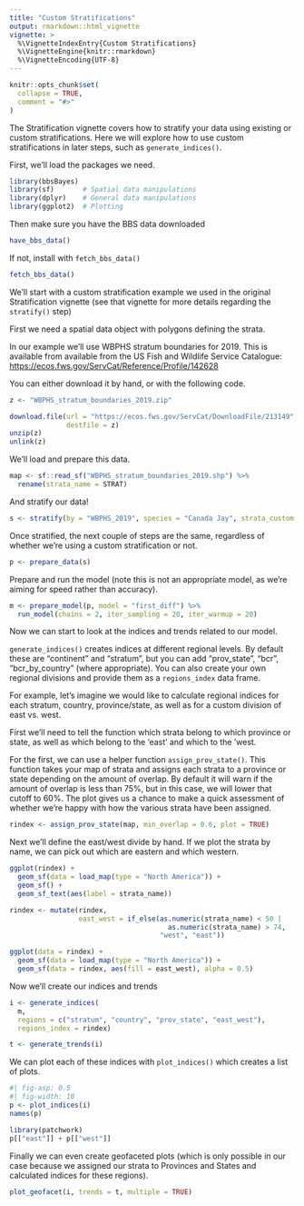 ```yaml
---
title: "Custom Stratifications"
output: rmarkdown::html_vignette
vignette: >
  %\VignetteIndexEntry{Custom Stratifications}
  %\VignetteEngine{knitr::rmarkdown}
  %\VignetteEncoding{UTF-8}
---
```


```r
knitr::opts_chunk$set(
  collapse = TRUE,
  comment = "#>"
)
```


The Stratification vignette covers how to stratify your data using existing or 
custom stratifications. Here we will explore how to use custom stratifications 
in later steps, such as `generate_indices()`.

First, we'll load the packages we need.
```r
library(bbsBayes)
library(sf)       # Spatial data manipulations
library(dplyr)    # General data manipulations
library(ggplot2)  # Plotting
```


Then make sure you have the BBS data downloaded
```r
have_bbs_data()
```

If not, install with `fetch_bbs_data()`
```r
fetch_bbs_data()
```

We'll start with a custom stratification example we used in the original
Stratification vignette (see that vignette for more details regarding the
`stratify()` step)

First we need a spatial data object with polygons defining the strata.

In our example we'll use WBPHS stratum boundaries for 2019.
This is available from available from the US Fish and Wildlife Service Catalogue: <https://ecos.fws.gov/ServCat/Reference/Profile/142628>

You can either download it by hand, or with the following code.
```r
z <- "WBPHS_stratum_boundaries_2019.zip"

download.file(url = "https://ecos.fws.gov/ServCat/DownloadFile/213149",
              destfile = z)
unzip(z)
unlink(z)
```

We'll load and prepare this data.
```r
map <- sf::read_sf("WBPHS_stratum_boundaries_2019.shp") %>%
  rename(strata_name = STRAT)
```

And stratify our data!
```r
s <- stratify(by = "WBPHS_2019", species = "Canada Jay", strata_custom = map)
```

Once stratified, the next couple of steps are the same, regardless of whether 
we're using a custom stratification or not.
```r
p <- prepare_data(s)
```

Prepare and run the model (note this is not an appropriate model, as we're aiming for speed
rather than accuracy).
```r
m <- prepare_model(p, model = "first_diff") %>%
  run_model(chains = 2, iter_sampling = 20, iter_warmup = 20)
```

Now we can start to look at the indices and trends related to our model.

`generate_indices()` creates indices at different regional levels. By default
these are "continent" and "stratum", but you can add "prov_state", "bcr",
"bcr_by_country" (where appropriate). You can also create your own regional
divisions and provide them as a `regions_index` data frame.

For example, let's imagine we would like to calculate regional indices for 
each stratum, country, province/state, as well as for a custom division of 
east vs. west. 

First we'll need to tell the function which strata belong to which province or 
state, as well as which belong to the 'east' and which to the 'west.

For the first, we can use a helper function `assign_prov_state()`. This function
takes your map of strata and assigns each strata to a province or state
depending on the amount of overlap. By default it will warn if the amount of
overlap is less than 75%, but in this case, we will lower that cutoff to 60%.
The plot gives us a chance to make a quick assessment of whether we're happy 
with how the various strata have been assigned.

```r
rindex <- assign_prov_state(map, min_overlap = 0.6, plot = TRUE)
```

Next we'll define the east/west divide by hand. If we plot the strata by 
name, we can pick out which are eastern and which western.

```r
ggplot(rindex) +
  geom_sf(data = load_map(type = "North America")) +
  geom_sf() +
  geom_sf_text(aes(label = strata_name))

rindex <- mutate(rindex, 
                 east_west = if_else(as.numeric(strata_name) < 50 | 
                                       as.numeric(strata_name) > 74,
                                     "west", "east"))

ggplot(data = rindex) +
  geom_sf(data = load_map(type = "North America")) +
  geom_sf(data = rindex, aes(fill = east_west), alpha = 0.5)

```

Now we'll create our indices and trends
```r
i <- generate_indices(
  m, 
  regions = c("stratum", "country", "prov_state", "east_west"),
  regions_index = rindex)

t <- generate_trends(i)
```

We can plot each of these indices with `plot_indices()` which creates a list
of plots. 

```r
#| fig-asp: 0.5
#| fig-width: 10
p <- plot_indices(i)
names(p)

library(patchwork)
p[["east"]] + p[["west"]]
```

Finally we can even create geofaceted plots (which is only possible in our case
because we assigned our strata to Provinces and States and calculated indices
for these regions).
```r
plot_geofacet(i, trends = t, multiple = TRUE)
```

